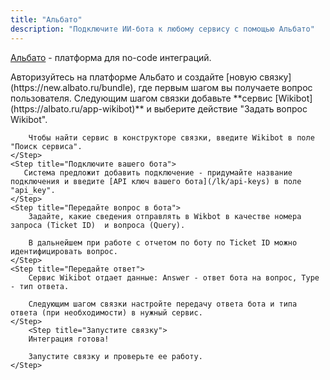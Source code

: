 ```yaml
---
title: "Альбато"
description: "Подключите ИИ-бота к любому сервису с помощью Альбато"
---
```

[Альбато](https://albato.ru/) - платформа для no-code интеграций.

<Steps>
    <Step title="Создайте связку в Альбато">
        Авторизуйтесь на платформе Альбато и создайте [новую связку](https://new.albato.ru/bundle), где первым шагом вы получаете вопрос пользователя.
    </Step>
    <Step title="Добавьте сервис Wikibot">
        Следующим шагом связки добавьте **сервис [Wikibot](https://albato.ru/app-wikibot)** и выберите действие "Задать вопрос Wikibot".

        Чтобы найти сервис в конструкторе связки, введите Wikibot в поле "Поиск сервиса".
    </Step>
    <Step title="Подключите вашего бота">
       Система предложит добавить подключение - придумайте название подключения и введите [API ключ вашего бота](/lk/api-keys) в поле "api_key".
    </Step>
    <Step title="Передайте вопрос в бота">
        Задайте, какие сведения отправлять в Wikbot в качестве номера запроса (Ticket ID)  и вопроса (Query).

        В дальнейшем при работе с отчетом по боту по Ticket ID можно идентифицировать вопрос.
    </Step>
    <Step title="Передайте ответ">
        Сервис Wikibot отдает данные: Answer - ответ бота на вопрос, Type - тип ответа.

        Следующим шагом связки настройте передачу ответа бота и типа ответа (при необходимости) в нужный сервис.
    </Step>
        <Step title="Запустите связку">
        Интеграция готова!

        Запустите связку и проверьте ее работу.
    </Step>
</Steps>
